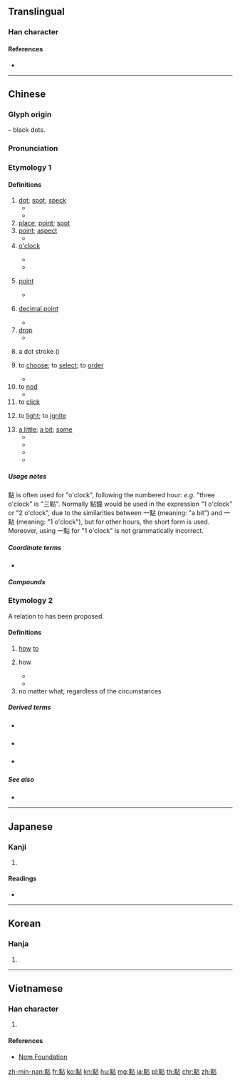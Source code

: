{{character info/new}}
{{also|点}}
==Translingual==

===Han character===
{{Han char|rn=203|rad=黑|as=05|sn=17|four=61360|canj=WFYR|ids=⿰黑占}}

====References====
* {{Han ref|kx=1519.280|dkj=48083|dj=2053.160|hdz=74745.110|uh=9EDE|ud=40670|bh=C249|bd=49737}}

----

==Chinese==
{{zh-forms|s=点}}

===Glyph origin===
{{Han etym}}
{{Han compound|黑|t1=black|占|ls=psc|c1=s|c2=p}} – black dots.

===Pronunciation===
{{zh-pron
|m=diǎn
|c=dim2
|h=pfs=tiám
|md=dēng
|mn=tiám
|mn-t=diam2
|w=2ti
|mc=y
|oc=y
|cat=n,v,cls,c:part
}}

===Etymology 1===
{{rfe|zh}}

====Definitions====
{{zh-hanzi}}

# [[dot]]; [[spot]]; [[speck]]
#* {{zh-x|在 地圖 上，城鎮 是 用 小 紅 '''點''' 標 出 的。|On the map towns were marked by a red '''dot'''.}}
#* {{zh-x|船 在 遠處 的 水平 線上 成了 一 個 小 '''點'''。|The ship became a mere '''dot''' on the horizon.}}
# [[place]]; [[point]]; [[spot]]
# [[point]]; [[aspect]]
#* {{zh-x|他 在 這 '''點''' 上 很 堅持。|He is most insistent on this '''point'''.}}
# [[o'clock]]
#: {{zh-also|點鐘}}
#* {{zh-x|我 今天 6 '''點''' 去 看 他。|I am going to see him today at six '''o'clock'''.}}
#* {{zh-x|現在 幾 '''點''' 了？六 點 了。|What time is it? It's six '''o'clock'''.}}
# {{lb|zh|mathematics}} [[point]]
#* {{zh-x|我們 可以 用 一 條 直線 把 點 A 和 B 聯結 起來。|We can join point A to point B with a straight line.}}
# {{lb|zh|mathematics}} [[decimal point]]
#* {{zh-x|收據 上 的 價格 讀作“三 '''點''' 二 十 四”。|The price read "three '''point''' twenty four" on the receipt.}}
# [[drop]]
#* {{zh-x|雨點|raindrop}}
# {{lb|zh|Chinese calligraphy}} a dot stroke ({{m|mul|㇔}})
# to [[choose]]; to [[select]]; to [[order]] {{qualifier|food}}
#: {{zh-syn|叫}}
#* {{zh-x|他們 '''點''' 了 一 些 食物 和 一 大 碗 湯。|They '''ordered''' some food and a big bowl of soup.}}
# to [[nod]]
#* {{zh-x|他 '''點''' 一下 頭，指明 了 這 個 地方。|He indicated the place by a '''nod''' of his head.}}
# to [[click]]
#: {{zh-also|點擊}}
# to [[light]]; to [[ignite]]
#: {{zh-x|點 香|to '''burn''' incense}}
# [[a little]]; [[a bit]]; [[some]]
#* {{zh-x|你 能 再 給 我 '''點''' 茶 嗎？|Would you please give me '''some''' more tea?}}
#* {{zh-x|我 想要 點 蛋糕。|I want some cake.}}
#* {{zh-x|他 有 點 蒼白。|He's a little pale.}}
#* {{zh-x|今天 有 點 冷。|It's a little cold today.}}

=====Usage notes=====
點 is often used for "o'clock", following the numbered hour: ''e.g.'' "three o'clock" is "三點". Normally 點鐘 would be used in the expression "1 o'clock" or "2 o'clock", due to the similarities between 一點 (meaning: "a bit") and 一點 (meaning: "1 o'clock"), but for other hours, the short form is used. Moreover, using 一點 for "1 o'clock" is not grammatically incorrect.

=====Coordinate terms=====
* {{list:basic character strokes/zh}}

=====Compounds=====
{{zh-der|五更三點|八點檔|交叉點|中點|優點|噶個點兒|先馳得點|半點|一丁點|一點一滴|共線點|俸點|兩極觀點|凝固點|差一點兒|一點點|三角點|低點|基點|不丁點|慢點兒|共同點|制高點|圈點|切點|密點地圖|彈著點|句點|快點|凝視點|一點|原點|加點|弱點|妝點|十三點|差點兒|可圈可點|亂點鴛鴦|一班半點|一點兒|小數點|小不點|丁點兒|三點水兒|交點|定點|嗤點|夏至點|不打點|地點|女性觀點|出點子|基準點|引火點|力點|一點靈犀|冰點|不點兒|共點線|分至點|出發點|小不點兒|中心點|春分點|朱衣點頭|打點行裝|有點頭緒|白點病|抽點|打點滴|星點河魨|星點彈塗|斑斑點點|發火點|特點|批點|應名點卯|打點|收軍點將|斑點|疑點|治點|有點兒|指點迷津|文無加點|指點|有點|石點頭|煽風點火|百分點|接點|波磔點畫|爪甲點金|燃點|火力點|清點|熔點|空白點|眼若點漆|秋分點|打點兒|有點影兒|星星點點|準點|瞎點子|瞎子點燈|眼點|盲點|盤點|畫龍點睛|標點|汙點|檢點|欽點|瘢點|發射點|抗力點|浮點|甜點|極點|支點|標點符號|景點|目似點漆|生長點|早點兒|煎點|淚點|熱點|泥點兒|據點|痛點|果點|校點|油點草|油點兒|沸點|焦點|指指點點|正點背畫|正點|止血點|文不加點|早點|查點|敲點|扯平點|會合點|晚點|改點|整點|更點|點心|西點軍校|著眼點|點閱|西點|立腳點|點補|點卯|點頭|點痣|點眼|終點站|點菜|腳不點地|茶點|點染雲煙|點子|點火|點燃|點勘|點茶|轉折點|點行|立足點|點石成金|落腳點|裝點門面|點描畫法|軌道交點|點灶燈|鎔點|點名|糕點|這麼點兒|點將|點唱|點頭答應|餐點|缺點|點榜|點收|點飢|點鐘|點金成鐵|點視|重點|點紙|鼓點子|飛花點翠|點苔|點號|計點|點鋼鍬|點一點二|點翳|點水|點破|點評|點將錄|龍門點額|齊煙九點|點點|點點搠搠|點鬼簿|點驗|點香|點首|點額|點題|點頭稱善|點頭會意|點頭幌腦|點頭之交|點閘|點鋼槍|點醒|點酥|點選|點著|點花牌|點繡女|點綴|點紙畫字|點竄|點穴|點砌|點發|點照|點漆|點湯|點汙|點水不漏|點歌|點檢形骸|點檢|點染|點播|點拗|點把|點扎|點手|點戲|點對|點字|點垛|點唱機|點名冊|點召令|點召|點化|點劄|點刺|點券|點出|點兵派將|點兵|點亮|點主|黑點|麻點|融解點|言不應點|簡點|要點|點燈|點檢所|那麼點兒|鬼點子|臨界點|零售點|節點|蠅糞點玉|點景|點土成金|論點|飽和點|逗點|點頭哈腰|點軍|裝點|頑石點頭|鐘點|點鐵成金|終點|賣點|零點|麻流點|點脣|著火點|鐘點費|點索|降交點|附點音符|難點|頂點|藍點頦|點札|點滴|點撥|點腳|重點採訪|重點戶|網路節點|點差|開光點眼|青蠅點素|點翠|點指畫字|韓信點兵|轉捩點|試點|近日點|點點點|起點|質點|零缺點|點花茶|雨點|誤點|記點|網點|點定|觀點|點紙節|蜻蜓點水|露點|點到為止|點睛|落筆點蠅|點閱召集|胸無點墨|點鬼之談}}

===Etymology 2===
A relation to {{zh-l|怎}} has been proposed.

{{etystub|zh}}

====Definitions====
{{zh-hanzi}} {{tlb|zh|Cantonese}}

# [[how]] [[to]]
#: {{zh-x|番茄{ke4-2} 應該 點 整？|How do I prepare tomatoes?|C}}
# how
#: {{zh-x|呢{ni1}個 點 算係 錯 呢？|'''How''' is this wrong?|C}}
#* {{zh-x|濕水 炮{paau3}仗 點 會 響？|'''How''' is a wet firecracker going to go off?|C|ref={{w2|zh|許冠傑}}, {{w2|zh|半斤八兩}}}}
#* {{zh-x|全部 要 加 慘 到 極，陀累 全家，靠 份 糧 點 夠 食，卒{zeot1}之 查 到{dou3-2} 豉油 都 冇 滴|All of the prices have to going up; it's extremely miserable. I'm burdening my whole family. '''How''' is there enough to live off my salary? Finally, I found out there isn't even a drop of soy sauce.|C|ref={{w2|zh|許冠傑}}, {{lang|zh|加價熱潮}}}}
# no matter what; regardless of the circumstances
#: {{zh-x|佢 點 都 會 用 筷子 食飯，真係 好 醜。|He '''always''' uses chopsticks to eat. It's really shameful.|C}}

=====Derived terms=====
* {{sense|how}} {{zh-l|點解|why}}
* {{sense|a little}} {{zh-l|一點}}
* {{sense|o'clock}} {{zh-l|點鐘}}

=====See also=====
* {{zh-l|邊|how [could one possibly]}}

----

==Japanese==

===Kanji===
{{ja-kanji|grade=|rs=黑05}}

# {{defn|lang=ja|sort=黑05}}

====Readings====
* {{ja-readings|on=[[てん]] (ten)|kun=[[ぼち]] (bochi)}}

----

==Korean==

===Hanja===
{{ko-hanja|hangeul=[[점]]|eumhun=|mr=chŏm|y=cem}}

# {{defn|lang=ko|sort=黑05}}

----

==Vietnamese==

===Han character===
{{vi-hantu|[[điểm]], [[chấm]], [[chúm]], [[đém]], [[đếm]], [[đóm]], [[đêm]]|rs=黑05}}

# {{defn|lang=vi|sort=黑05}}

====References====
* [http://nomfoundation.org/common/nom_details.php?codepoint=9ede&img=1 Nom Foundation]

[[zh-min-nan:點]]
[[fr:點]]
[[ko:點]]
[[kn:點]]
[[hu:點]]
[[mg:點]]
[[ja:點]]
[[pl:點]]
[[th:點]]
[[chr:點]]
[[zh:點]]